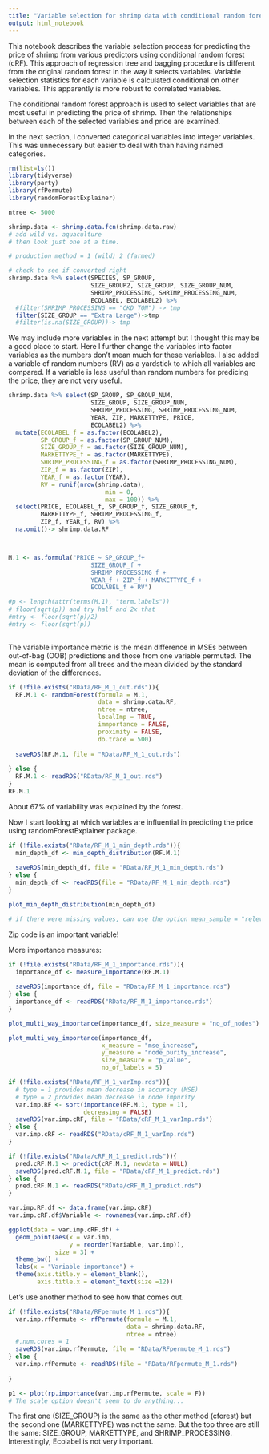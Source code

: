 ```yaml
---
title: "Variable selection for shrimp data with conditional random forest"
output: html_notebook
---
```


This notebook describes the variable selection process for predicting the price of shrimp from various predictors using conditional random forest (cRF). This approach of regression tree and bagging procedure is different from the original random forest in the way it selects variables.  Variable selection statistics for each variable is calculated conditional on other variables. This apparently is more robust to correlated variables.  

The conditional random forest approach is used to select variables that are most useful in predicting the price of shrimp. Then the relationships between each of the selected variables and price are examined. 

In the next section, I converted categorical variables into integer variables.  This was unnecessary but easier to deal with than having named categories.  
```r
rm(list=ls())
library(tidyverse)
library(party)
library(rfPermute)
library(randomForestExplainer)

ntree <- 5000

shrimp.data <- shrimp.data.fcn(shrimp.data.raw)
# add wild vs. aquaculture
# then look just one at a time.

# production method = 1 (wild) 2 (farmed)

# check to see if converted right
shrimp.data %>% select(SPECIES, SP_GROUP, 
                       SIZE_GROUP2, SIZE_GROUP, SIZE_GROUP_NUM,
                       SHRIMP_PROCESSING, SHRIMP_PROCESSING_NUM,
                       ECOLABEL, ECOLABEL2) %>%
  #filter(SHRIMP_PROCESSING == "CKD TON") -> tmp
  filter(SIZE_GROUP == "Extra Large")->tmp
  #filter(is.na(SIZE_GROUP))-> tmp
```

We may include more variables in the next attempt but I thought this may be a good place to start.  Here I further change the variables into factor variables as the numbers don't mean much for these variables. I also added a variable of random numbers (RV) as a yardstick to which all variables are compared. If a variable is less useful than random numbers for predicing the price, they are not very useful. 

```r
shrimp.data %>% select(SP_GROUP, SP_GROUP_NUM,
                       SIZE_GROUP, SIZE_GROUP_NUM,
                       SHRIMP_PROCESSING, SHRIMP_PROCESSING_NUM,
                       YEAR, ZIP, MARKETTYPE, PRICE,
                       ECOLABEL2) %>% 
  mutate(ECOLABEL_f = as.factor(ECOLABEL2),
         SP_GROUP_f = as.factor(SP_GROUP_NUM),
         SIZE_GROUP_f = as.factor(SIZE_GROUP_NUM),
         MARKETTYPE_f = as.factor(MARKETTYPE),
         SHRIMP_PROCESSING_f = as.factor(SHRIMP_PROCESSING_NUM),
         ZIP_f = as.factor(ZIP),
         YEAR_f = as.factor(YEAR),
         RV = runif(nrow(shrimp.data), 
                           min = 0, 
                           max = 100)) %>%
  select(PRICE, ECOLABEL_f, SP_GROUP_f, SIZE_GROUP_f,
         MARKETTYPE_f, SHRIMP_PROCESSING_f,
         ZIP_f, YEAR_f, RV) %>%
  na.omit()-> shrimp.data.RF



M.1 <- as.formula("PRICE ~ SP_GROUP_f+
                       SIZE_GROUP_f +
                       SHRIMP_PROCESSING_f +
                       YEAR_f + ZIP_f + MARKETTYPE_f +
                       ECOLABEL_f + RV")

#p <- length(attr(terms(M.1), "term.labels"))
# floor(sqrt(p)) and try half and 2x that
#mtry <- floor(sqrt(p)/2)
#mtry <- floor(sqrt(p))
  

```


The variable importance metric is the mean difference in MSEs between out-of-bag (OOB) predictions and those from one variable permuted. The mean is computed from all trees and the mean divided by the standard deviation of the differences. 

```r
if (!file.exists("RData/RF_M_1_out.rds")){
  RF.M.1 <- randomForest(formula = M.1,
                         data = shrimp.data.RF,
                         ntree = ntree,
                         localImp = TRUE,
                         immportance = FALSE,
                         proximity = FALSE,
                         do.trace = 500)
  
  saveRDS(RF.M.1, file = "RData/RF_M_1_out.rds")
  
} else {
  RF.M.1 <- readRDS("RData/RF_M_1_out.rds")
}
RF.M.1
```
About 67% of variability was explained by the forest. 

Now I start looking at which variables are influential in predicting the price using randomForestExplainer package. 
```r
if (!file.exists("RData/RF_M_1_min_depth.rds")){
  min_depth_df <- min_depth_distribution(RF.M.1)
  
  saveRDS(min_depth_df, file = "RData/RF_M_1_min_depth.rds")
} else {
  min_depth_df <- readRDS(file = "RData/RF_M_1_min_depth.rds")
}

plot_min_depth_distribution(min_depth_df)

# if there were missing values, can use the option mean_sample = "relevant_trees" in the above call.
```

Zip code is an important variable! 

More importance measures:
```r
if (!file.exists("RData/RF_M_1_importance.rds")){
  importance_df <- measure_importance(RF.M.1)
  
  saveRDS(importance_df, file = "RData/RF_M_1_importance.rds")
} else {
  importance_df <- readRDS("RData/RF_M_1_importance.rds")
}

plot_multi_way_importance(importance_df, size_measure = "no_of_nodes")
```

```r
plot_multi_way_importance(importance_df, 
                          x_measure = "mse_increase", 
                          y_measure = "node_purity_increase", 
                          size_measure = "p_value", 
                          no_of_labels = 5)
```


```r
if (!file.exists("RData/RF_M_1_varImp.rds")){
  # type = 1 provides mean decrease in accuracy (MSE) 
  # type = 2 provides mean decrease in node impurity
  var.imp.RF <- sort(importance(RF.M.1, type = 1), 
                     decreasing = FALSE)
  saveRDS(var.imp.cRF, file = "RData/cRF_M_1_varImp.rds")
} else {
  var.imp.cRF <- readRDS("RData/cRF_M_1_varImp.rds")
}

if (!file.exists("RData/cRF_M_1_predict.rds")){
  pred.cRF.M.1 <- predict(cRF.M.1, newdata = NULL)
  saveRDS(pred.cRF.M.1, file = "RData/cRF_M_1_predict.rds")
} else {
  pred.cRF.M.1 <- readRDS("RData/cRF_M_1_predict.rds")
}

var.imp.RF.df <- data.frame(var.imp.cRF)
var.imp.cRF.df$Variable <- rownames(var.imp.cRF.df)

ggplot(data = var.imp.cRF.df) + 
  geom_point(aes(x = var.imp, 
                 y = reorder(Variable, var.imp)),
             size = 3) + 
  theme_bw() + 
  labs(x = "Variable importance") + 
  theme(axis.title.y = element_blank(),
        axis.title.x = element_text(size =12))

```


Let's use another method to see how that comes out.
```r

if (!file.exists("RData/RFpermute_M_1.rds")){
  var.imp.rfPermute <- rfPermute(formula = M.1,
                                 data = shrimp.data.RF,
                                 ntree = ntree)
  #,num.cores = 1
  saveRDS(var.imp.rfPermute, file = "RData/RFpermute_M_1.rds")
} else {
  var.imp.rfPermute <- readRDS(file = "RData/RFpermute_M_1.rds")
  
}

p1 <- plot(rp.importance(var.imp.rfPermute, scale = F))
# The scale option doesn't seem to do anything... 
```

The first one (SIZE_GROUP) is the same as the other method (cforest) but the second one (MARKETTYPE) was not the same. But the top three are still the same: SIZE_GROUP, MARKETTYPE, and SHRIMP_PROCESSING. Interestingly, Ecolabel is not very important. 

